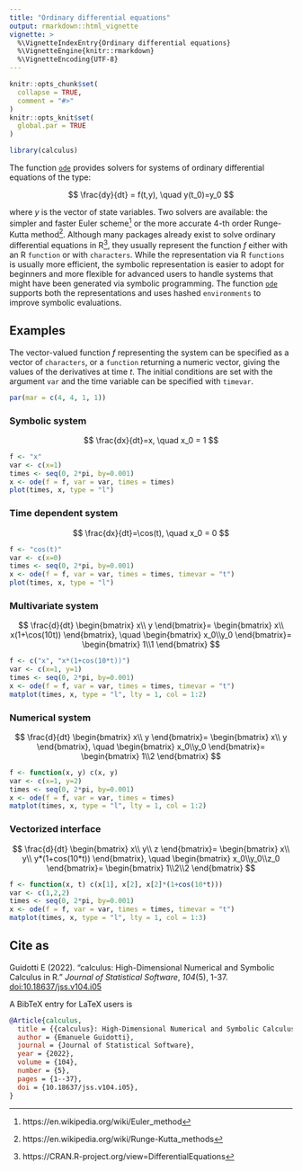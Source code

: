 ```yaml
---
title: "Ordinary differential equations"
output: rmarkdown::html_vignette
vignette: >
  %\VignetteIndexEntry{Ordinary differential equations}
  %\VignetteEngine{knitr::rmarkdown}
  %\VignetteEncoding{UTF-8}
---
```


```r
knitr::opts_chunk$set(
  collapse = TRUE,
  comment = "#>"
)
knitr::opts_knit$set(
  global.par = TRUE
)
```

```r
library(calculus)
```

The function [`ode`](https://calculus.eguidotti.com/reference/ode.html) provides solvers for systems of ordinary differential equations of the type:

$$
\frac{dy}{dt} = f(t,y), \quad y(t_0)=y_0
$$

where $y$ is the vector of state variables. Two solvers are available: the simpler and faster Euler scheme^[https://en.wikipedia.org/wiki/Euler_method] or the more accurate 4-th order Runge-Kutta method^[https://en.wikipedia.org/wiki/Runge-Kutta_methods]. 
Although many packages already exist to solve ordinary differential equations in R^[https://CRAN.R-project.org/view=DifferentialEquations], they usually represent the function $f$ either with an R `function` or with `characters`. While the representation via R `functions` is usually more efficient, the symbolic representation is easier to adopt for beginners and more flexible for advanced users to handle systems that might have been generated via symbolic programming. The function [`ode`](https://calculus.eguidotti.com/reference/ode.html) supports both the representations and uses hashed `environments` to improve symbolic evaluations. 

## Examples

The vector-valued function $f$ representing the system can be specified as a vector of `characters`, or a `function` returning a numeric vector, giving the values of the derivatives at time $t$. The initial conditions are set with the argument `var` and the time variable can be specified with `timevar`.

```r
par(mar = c(4, 4, 1, 1))
```

### Symbolic system 
$$
\frac{dx}{dt}=x, \quad x_0 = 1
$$

```r
f <- "x"
var <- c(x=1)
times <- seq(0, 2*pi, by=0.001)
x <- ode(f = f, var = var, times = times)
plot(times, x, type = "l")
```

### Time dependent system

$$
\frac{dx}{dt}=\cos(t), \quad x_0 = 0
$$

```r
f <- "cos(t)"
var <- c(x=0)
times <- seq(0, 2*pi, by=0.001)
x <- ode(f = f, var = var, times = times, timevar = "t")
plot(times, x, type = "l")
```

### Multivariate system

$$
\frac{d}{dt}
\begin{bmatrix}
x\\
y
\end{bmatrix}=
\begin{bmatrix}
x\\
x(1+\cos(10t))
\end{bmatrix}, \quad
\begin{bmatrix}
x_0\\y_0
\end{bmatrix}=
\begin{bmatrix}
1\\1
\end{bmatrix}
$$

```r
f <- c("x", "x*(1+cos(10*t))")
var <- c(x=1, y=1)
times <- seq(0, 2*pi, by=0.001)
x <- ode(f = f, var = var, times = times, timevar = "t")
matplot(times, x, type = "l", lty = 1, col = 1:2)
```

### Numerical system

$$
\frac{d}{dt}
\begin{bmatrix}
x\\
y
\end{bmatrix}=
\begin{bmatrix}
x\\
y
\end{bmatrix}, \quad
\begin{bmatrix}
x_0\\y_0
\end{bmatrix}=
\begin{bmatrix}
1\\2
\end{bmatrix}
$$
```r
f <- function(x, y) c(x, y)
var <- c(x=1, y=2)
times <- seq(0, 2*pi, by=0.001)
x <- ode(f = f, var = var, times = times)
matplot(times, x, type = "l", lty = 1, col = 1:2)
```

### Vectorized interface

$$
\frac{d}{dt}
\begin{bmatrix}
x\\
y\\
z
\end{bmatrix}=
\begin{bmatrix}
x\\
y\\
y*(1+cos(10*t))
\end{bmatrix}, \quad
\begin{bmatrix}
x_0\\y_0\\z_0
\end{bmatrix}=
\begin{bmatrix}
1\\2\\2
\end{bmatrix}
$$

```r
f <- function(x, t) c(x[1], x[2], x[2]*(1+cos(10*t)))
var <- c(1,2,2)
times <- seq(0, 2*pi, by=0.001)
x <- ode(f = f, var = var, times = times, timevar = "t")
matplot(times, x, type = "l", lty = 1, col = 1:3)
```

## Cite as

Guidotti E (2022). “calculus: High-Dimensional Numerical and Symbolic Calculus in R.” _Journal of Statistical Software_, *104*(5), 1-37. [doi:10.18637/jss.v104.i05](https://doi.org/10.18637/jss.v104.i05)

A BibTeX entry for LaTeX users is

```bibtex
@Article{calculus,
  title = {{calculus}: High-Dimensional Numerical and Symbolic Calculus in {R}},
  author = {Emanuele Guidotti},
  journal = {Journal of Statistical Software},
  year = {2022},
  volume = {104},
  number = {5},
  pages = {1--37},
  doi = {10.18637/jss.v104.i05},
}
```

